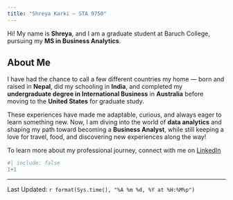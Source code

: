 ```yaml
---
title: "Shreya Karki — STA 9750"
---
```

Hi! My name is **Shreya**, and I am a graduate student at Baruch College, pursuing my **MS in Business Analytics**.  

## About Me  

I have had the chance to call a few different countries my home — born and raised in **Nepal**, did my schooling in **India**, and completed my **undergraduate degree in International Business** in **Australia** before moving to the **United States** for graduate study.  

These experiences have made me adaptable, curious, and always eager to learn something new. Now, I am diving into the world of **data analytics** and shaping my path toward becoming a **Business Analyst**,  while still keeping a love for travel, food, and discovering new experiences along the way!  
 

To learn more about my professional journey, connect with me on [LinkedIn](https://www.linkedin.com/in/shreya-karki/)  

```r
#| include: false
1+1
```
--------------
Last Updated: `r format(Sys.time(), "%A %m %d, %Y at %H:%M%p")`